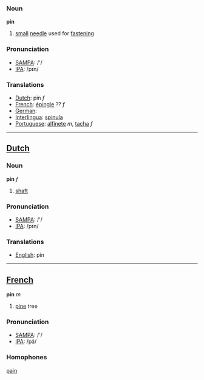 === Noun ===

'''pin'''

# [[small]] [[needle]] used for [[fastening]]

=== Pronunciation===
*[[w:SAMPA|SAMPA]]: /'/
*[[w:IPA|IPA]]: /pɪn/

=== Translations ===
* [[Dutch]]: pin ''f''
* [[French]]: [[épingle]] ?? ''f''
* [[German]]: [[]] 
*[[Interlingua]]: [[spinula]]
*[[Portuguese]]: [[alfinete]] ''m'', [[tacha]] ''f''

----

==[[Dutch]]==

=== Noun ===

'''pin''' ''f''

# [[shaft]]

=== Pronunciation===
*[[w:SAMPA|SAMPA]]: /'/
*[[w:IPA|IPA]]: /pɪn/

=== Translations ===
* [[English]]: pin

----

==[[French]]==

'''pin''' ''m''

#[[pine]] tree

=== Pronunciation===
*[[w:SAMPA|SAMPA]]: /'/
*[[w:IPA|IPA]]: /pɜ̃/

=== Homophones ===

[[pain]]